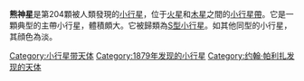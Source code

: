 <!-- Additional parameters for this template  are available at [[Template:Infobox_Planet|Template:Infobox Planet]]. -->{{Infobox Planet | discovery=yes | physical_characteristics = yes | bgcolour=#FFFFC0 | name=204 Kallisto
 | discoverer=[[约翰·帕利扎|约翰·帕利扎]]
 | discovered=1879年10月8日
 | alt_names=''n/a''
 | mp_category=[[小行星帶|主帶]]
 | epoch=2005年1月30日 ([[儒略日|JD]] 2453400.5)
 | semimajor=399.759 [[國際單位制詞頭|G]][[米_(單位)|m]] (2.672 [[天文單位|AU]])
 | perihelion=331.062 Gm (2.213 AU)
 | aphelion=468.456 Gm (3.131 AU)
 | eccentricity=0.172
 | period=1595.51 [[日|d]] (4.37 [[儒略年|a]])
 | inclination=8.272[[角度|°]]
 | asc_node=205.217°
 | arg_peri=55.712°
 | mean_anomaly=2.235°
 | avg_speed=18.22 km/s
 | dimensions=49.0 km
 | mass=''未知''
 | density=''未知''
 | surface_grav=''未知''
 | escape_velocity=''未知''
 | rotation=14.10 [[小時|h]]
 | spectral_type=[[S型小行星|S]]
 | abs_magnitude=8.89
 | albedo=0.208
 | single_temperature=''未知''}}

'''熊神星'''是第204顆被人類發現的[[小行星|小行星]]，位于[[火星|火星]]和[[木星|木星]]之間的[[小行星帶|小行星帶]]。它是一顆典型的主帶小行星，體積頗大。它被歸類為[[S型小行星|S型小行星]]。如其他同型的小行星，其顔色為淡。

{{Minor Planet Number|[[小行星203|小行星203]]|[[小行星205|小行星205]]}}
{{小天體}}

[[Category:小行星带天体|Category:小行星带天体]]
[[Category:1879年发现的小行星|Category:1879年发现的小行星]]
[[Category:约翰·帕利扎发现的天体|Category:约翰·帕利扎发现的天体]]

{{beltasteroid-stub}}